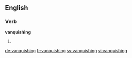 ==English==

===Verb===
'''vanquishing'''

# {{present participle of|vanquish}}

[[de:vanquishing]]
[[fr:vanquishing]]
[[sv:vanquishing]]
[[vi:vanquishing]]